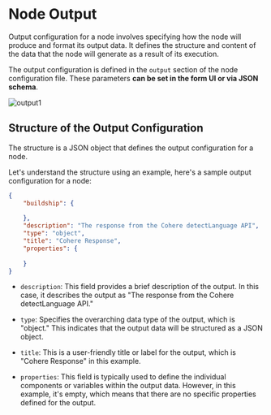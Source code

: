 # Node Output


Output configuration for a node involves specifying how the node will produce and format its output data. It defines the structure and content of the data that the node will generate as a result of its execution.

The output configuration is defined in the `output` section of the node configuration file. These parameters **can be set in the form UI or via JSON schema**. 

<Image src={output1} alt="output1" width={1200} />

## Structure of the Output Configuration

The structure is a JSON object that defines the output configuration for a node. 

Let's understand the structure using an example, here's a sample output configuration for a node:

```json
{
	"buildship": {
		
	},
	"description": "The response from the Cohere detectLanguage API",
	"type": "object",
	"title": "Cohere Response",
	"properties": {
		
	}
}
```

- `description`: This field provides a brief description of the output. In this case, it describes the output as "The response from the Cohere detectLanguage API."

- `type`: Specifies the overarching data type of the output, which is "object." This indicates that the output data will be structured as a JSON object.

- `title`: This is a user-friendly title or label for the output, which is "Cohere Response" in this example.

- `properties`: This field is typically used to define the individual components or variables within the output data. However, in this example, it's empty, which means that there are no specific properties defined for the output.